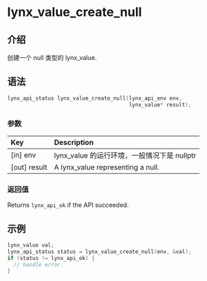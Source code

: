 # lynx_value_create_null

## 介绍

创建一个 null 类型的 lynx_value.

## 语法

```c
lynx_api_status lynx_value_create_null(lynx_api_env env,
                                       lynx_value* result);
```

### 参数

| Key           | Description                                                  |
|:--------------|:-------------------------------------------------------------|
| [in] env      | lynx_value 的运行环境，一般情况下是 nullptr |
| [out] result  | A lynx_value representing a null.                            |

### 返回值

Returns `lynx_api_ok` if the API succeeded.

## 示例

```c
lynx_value val;
lynx_api_status status = lynx_value_create_null(env, &val);
if (status != lynx_api_ok) {
  // handle error.
}
```
